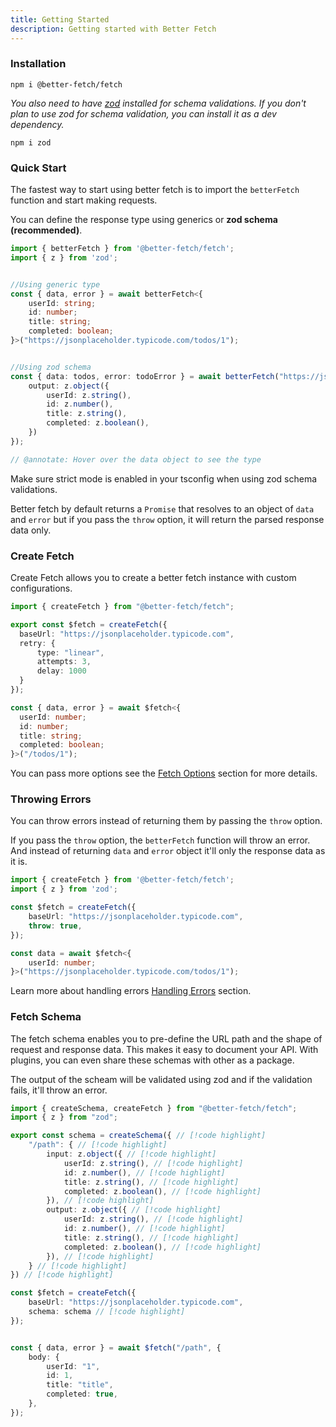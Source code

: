 ```yaml
---
title: Getting Started
description: Getting started with Better Fetch
---
```


### Installation

```package-install
npm i @better-fetch/fetch
```

*You also need to have [zod](https://www.npmjs.com/package/zod) installed for schema validations. If you don't plan to use zod for schema validation, you can install it as a dev dependency.*

```package-install
npm i zod
```

### Quick Start

The fastest way to start using better fetch is to import the `betterFetch` function and start making requests.

You can define the response type using generics or **zod schema (recommended)**.

```ts twoslash title="fetch.ts"
import { betterFetch } from '@better-fetch/fetch';
import { z } from 'zod';


//Using generic type
const { data, error } = await betterFetch<{
    userId: string;
    id: number;
    title: string;
    completed: boolean;
}>("https://jsonplaceholder.typicode.com/todos/1");


//Using zod schema
const { data: todos, error: todoError } = await betterFetch("https://jsonplaceholder.typicodei.com/todos/1", {
    output: z.object({
        userId: z.string(),
        id: z.number(),
        title: z.string(),
        completed: z.boolean(),
    })  
});

// @annotate: Hover over the data object to see the type
```

<Callout type="info"> 
  Make sure strict mode is enabled in your tsconfig when using zod schema validations.
</Callout>

Better fetch by default returns a `Promise` that resolves to an object of `data` and `error` but if you pass the `throw` option, it will return the parsed response data only. 

### Create Fetch

Create Fetch allows you to create a better fetch instance with custom configurations.

```ts twoslash title="fetch.ts"
import { createFetch } from "@better-fetch/fetch";

export const $fetch = createFetch({
  baseUrl: "https://jsonplaceholder.typicode.com",
  retry: {
      type: "linear",
      attempts: 3,
      delay: 1000 
  }
});

const { data, error } = await $fetch<{
  userId: number;
  id: number;
  title: string;
  completed: boolean;
}>("/todos/1");
```
You can pass more options see the [Fetch Options](/docs/fetch-options) section for more details.

### Throwing Errors

You can throw errors instead of returning them by passing the `throw` option.

If you pass the `throw` option, the `betterFetch` function will throw an error. And instead of returning `data` and `error` object it'll only the response data as it is.

```ts twoslash title="fetch.ts"
import { createFetch } from '@better-fetch/fetch';
import { z } from 'zod';

const $fetch = createFetch({
    baseUrl: "https://jsonplaceholder.typicode.com",
    throw: true,
});

const data = await $fetch<{
    userId: number;
}>("https://jsonplaceholder.typicode.com/todos/1");
```
Learn more about handling errors [Handling Errors](/docs/handling-errors) section.

### Fetch Schema

The fetch schema enables you to pre-define the URL path and the shape of request and response data. This makes it easy to document your API. With plugins, you can even share these schemas with other as a package.

The output of the scheam will be validated using zod and if the validation fails, it'll throw an error.

```ts twoslash title="fetch.ts" 
import { createSchema, createFetch } from "@better-fetch/fetch";
import { z } from "zod";

export const schema = createSchema({ // [!code highlight]
    "/path": { // [!code highlight]
        input: z.object({ // [!code highlight]
            userId: z.string(), // [!code highlight]
            id: z.number(), // [!code highlight]
            title: z.string(), // [!code highlight]
            completed: z.boolean(), // [!code highlight]
        }), // [!code highlight]
        output: z.object({ // [!code highlight]
            userId: z.string(), // [!code highlight]
            id: z.number(), // [!code highlight]
            title: z.string(), // [!code highlight]
            completed: z.boolean(), // [!code highlight]
        }), // [!code highlight]
    } // [!code highlight]
}) // [!code highlight]

const $fetch = createFetch({
    baseUrl: "https://jsonplaceholder.typicode.com",
    schema: schema // [!code highlight]
});


const { data, error } = await $fetch("/path", {
    body: {
        userId: "1",
        id: 1,
        title: "title",
        completed: true,
    },
});
```
